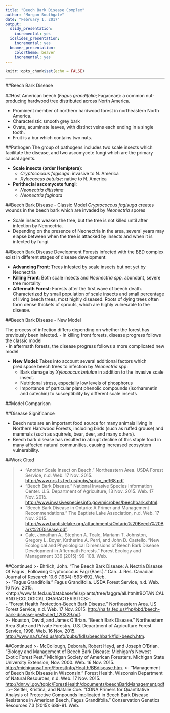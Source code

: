 ```yaml
---
title: "Beech Bark Disease Complex"
author: "Morgan Southgate"
date: "February 1, 2017"
output:
  slidy_presentation:
    incremental: yes
  ioslides_presentation:
    incremental: yes
  beamer_presentation:
    colortheme: beaver
    incremental: yes
---
```

```r
knitr::opts_chunk$set(echo = FALSE)
```
---

##Beech Bark Disease

 \begin{picture}(320,250)
 \put(80,70){\includegraphics[height=6cm]{Documents\Bio381\BeechBarkDisease_BeamerPresentation\BBD_beechbark.jpg}}
 \put(00,40){\begin{minipage}[t]{1\linewidth}{Trunk of beech exhibiting symptoms of disease complex}
 \end{minipage}}
 \end{picture}   
 
##Host 
American beech (*Fagus grandifolia*; Fagaceae): a common nut-producing hardwood tree distributed across North America.   

- Prominent member of northern hardwood forest in northeastern North America.   
- Characteristic smooth grey bark   
- Ovate, acuminate leaves, with distinct  veins each ending in a single tooth.    
- Fruit is a bur which contains two nuts.   

 \begin{picture}(320,250)
 \put(65,150){\includegraphics[height=3.5cm]{thumb_beech-leaf.png}}
 \put(00,40){\begin{minipage}[t]{1\linewidth}{Beech leaf }
 \end{minipage}}
 \end{picture}

##Pathogen
The group of pathogens includes two scale insects which facilitate the disease, and two ascomycete fungi which are the primary causal agents. 

- __Scale insects (order Hemiptera)__:    
    - *Cryptococcus fagisuga*: invasive to N. America   
    - *Xylococcus betulae*: native to N. America   
- __Perithecial ascomycete fungi__:    
    - *Neonectria ditissima*   
    - *Neonectria faginata*   

##Beech Bark Disease - Classic Model
*Cryptococcus fagisuga* creates wounds in the beech bark which are invaded by *Neonectria* spores 

- Scale insects weaken the tree, but the tree is not killed until after infection by Neonectria. 
- Depending on the presence of Neonectria in the area, several years may elapse between when the tree is attacked by insects and when it is infected by fungi. 


##Beech Bark Disease Development
Forests infected with the BBD complex exist in different stages of disease development:

- **Advancing Front**: Trees infested by scale insects but not yet by Neonectria
- **Killing Front**: Both scale insects and *Neonectria spp.* abundant, severe tree mortality
- **Aftermath Forest**: Forests after the first wave of beech death. Characterized by small population of scale insects and small percentage of living beech trees,  most highly diseased. Roots of dying trees often form dense thickets of sprouts, which are highly vulnerable to the disease.


##Beech Bark Disease - New Model

The process of infection  differs depending on whether the forest has previously been infected.
    - In killing front forests, disease progress follows the classic model   
    - In aftermath forests, the disease progress follows a more complicated new model   

- __New Model__: Takes into account several additional factors which  predispose beech trees to infection by *Neonectria*  spp:   
    - Bark damage by *Xylococcus betulae* in addition to the invasive scale insect.    
    - Nutritional stress, especially low levels of phosphorus   
    - Importance of particular plant phenolic compounds (isorhamnetin and catechin) to susceptibility by different scale insects   

##Model Comparison


 \begin{picture}(320,250)
 \put(29,75){\includegraphics[height=4cm]{BBD_ModelComparison.jpg}}
 \put(00,40){\begin{minipage}[t]{1\linewidth}{Comparison of the classic and new models of Beech Bark Disease Development}
 \end{minipage}}
 \end{picture}


##Disease Significance

- Beech nuts are an important food source for many animals living in Northern Hardwood Forests, including birds (such as ruffed grouse) and mammals (such as squirrels, bear, deer, and many others).
- Beech bark disease has resulted in abrupt decline of this staple food in many affected natural communities, causing increased ecosystem vulnerability. 

##Work Cited

>- "Another Scale Insect on Beech." Northeastern Area. USDA Forest Service, n.d. Web. 17 Nov. 2015. <http://www.nrs.fs.fed.us/pubs/sp/sp_ne168.pdf>   
>- "Beech Bark Disease." National Invasive Species Information Center. U.S. Department of Agriculture, 13 Nov. 2015. Web. 17 Nov. 2015.    <http://www.invasivespeciesinfo.gov/microbes/beechbark.shtml>.
>- "Beech Bark Disease in Ontario: A Primer and Management Recommendations." The Baptiste Lake Association, n.d. Web. 17 Nov. 2015.    <http://www.baptistelake.org/attachments/Ontario%20Beech%20Bark%20Disease.pdf>.
>- Cale, Jonathan A., Stephen A. Teale, Mariann T. Johnston, Gregory L. Boyer, Katherine A. Perri, and John D. Castello. "New Ecological and Physiological Dimensions of Beech Bark Disease Development in Aftermath Forests." Forest Ecology and Management 336 (2015): 99-108. Web. 

##Continued
>- Ehrlich, John. "The Beech Bark Disease: A Nectria Disease Of Fagus , Following Cryptococcus Fagi (Baer.)." Can. J. Res. Canadian Journal of Research 10.6 (1934): 593-692. Web.   
>- "Fagus Grandifolia." Fagus Grandifolia. USDA Forest Service, n.d. Web. 16 Nov. 2015. <http://www.fs.fed.us/database/feis/plants/tree/faggra/all.html#BOTANICAL AND ECOLOGICAL CHARACTERISTICS>.   
- "Forest Health Protection-Beech Bark Disease." Northeastern Area. US Forest Service, n.d. Web. 17 Nov. 2015. <http://na.fs.fed.us/fhp/bbd/beech-bark-disease-pest-alert_120329.pdf>.   
>- Houston, David, and James O'Brian. "Beech Bark Disease." Northeastern Area State and Private Forestry. U.S. Department of Agriculture Forest Service, 1998. Web. 16 Nov. 2015.    <http://www.na.fs.fed.us/spfo/pubs/fidls/beechbark/fidl-beech.htm>.  

##Continued
>- McCollough, Deborah, Robert Heyd, and Joseph O'Brian. "Biology and Management of Beech Bark Disease: Michigan's Newest Exotic Forest Pest." Michigan Society of American Foresters. Michigan State University Extension, Nov. 2000. Web. 16 Nov. 2015.    <http://michigansaf.org/ForestInfo/Health/BBdisease.htm>.
>- "Management of Beech Bark Disease in Wisconsin." Forest Health. Wisconsin Department of Natural Resources, n.d. Web. 17 Nov. 2015.    <http://dnr.wi.gov/topic/ForestHealth/documents/beechBarkManagement.pdf>.
>- Seitler, Kristina, and Natalie Coe. "CDNA Primers for Quantitative Analysis of Protective Compounds Implicated in Beech Bark Disease Resistance in American Beech, Fagus Grandifolia." Conservation Genetics Resources 7.3 (2015): 689-91. Web.   

